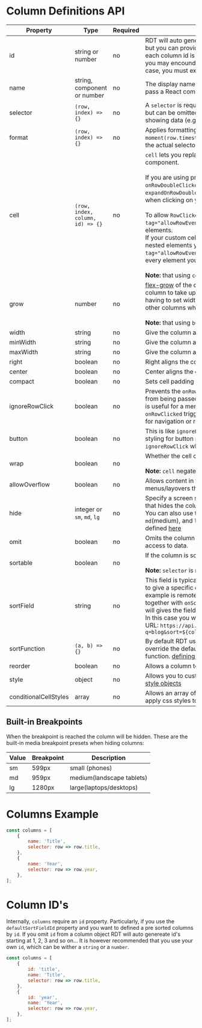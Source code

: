 
<Meta title="API Reference/Columns" id="api-columns" />

# Column Definitions API

| Property              | Type                             | Required | Example                                                                                                                                                                                                                                                                                                                                                                                                                                                                                                                                                                                                                                                                            |
| --------------------- | -------------------------------- | -------- | ---------------------------------------------------------------------------------------------------------------------------------------------------------------------------------------------------------------------------------------------------------------------------------------------------------------------------------------------------------------------------------------------------------------------------------------------------------------------------------------------------------------------------------------------------------------------------------------------------------------------------------------------------------------------------------- |
| id                    | string or number                 | no       | RDT will auto generate an id for each column as: 1,2,3..., but you can provide your own id's if you wish as long as each column id is unique. When developing an SSR app you may encounder an `id did not match` warning. In this case, you must explicitly set the `id` to fix the warning                                                                                                                                                                                                                                                                                                                                                                                        |
| name                  | string, component or number      | no       | The display name of our Column e.g. 'Name'. You can also pass a React compinent in JSX format e.g. `<Title />`                                                                                                                                                                                                                                                                                                                                                                                                                                                                                                                                                                     |
| selector              | `(row, index) => {}`             | no       | A `selector` is required anytime you want to display data but can be omitted if your column does not require showing data (e.g. an actions column)                                                                                                                                                                                                                                                                                                                                                                                                                                                                                                                                 |
| format                | `(row, index) => {}`             | no       | Applies formatting to the selector e.g. `row => moment(row.timestamp).format('lll')` without changing the actual selector value                                                                                                                                                                                                                                                                                                                                                                                                                                                                                                                                                    |
| cell                  | `(row, index, column, id) => {}` | no       | `cell` lets you replace a table cell with your own custom component.<br /><br />If you are using properties such as: `onRowClicked`, `onRowDoubleClicked`, `expandOnRowClicked` or `expandOnRowDoubleClicked` then click events will be ignored when clicking on your custom cell.<br /><br />To allow `RowClicked` events you can add `data-tag="allowRowEvents"` to your custom cell component elements. <br />If your custom cell component is more complex and has nested elements you want to add `data-tag="allowRowEvents"` to the innermost element or on every element you want to propagate the click event to.<br /><br /> **Note:** that using `cell` negates `format` |
| grow                  | number                           | no       | [flex-grow](https://developer.mozilla.org/en-US/docs/Web/CSS/flex-grow) of the column. This is useful if you want a column to take up more width than its relatives (without having to set widths explicitly). This will be affected by other columns where you have explicitly set widths <br/> <br/> **Note:** that using `button` sets grow to 0                                                                                                                                                                                                                                                                                                                                                                                                                                            |
| width                 | string                           | no       | Give the column a fixed width                                                                                                                                                                                                                                                                                                                                                                                                                                                                                                                                                                                                                                                      |
| minWidth              | string                           | no       | Give the column a minWidth                                                                                                                                                                                                                                                                                                                                                                                                                                                                                                                                                                                                                                                         |
| maxWidth              | string                           | no       | Give the column a maxWidth                                                                                                                                                                                                                                                                                                                                                                                                                                                                                                                                                                                                                                                         |
| right                 | boolean                          | no       | Right aligns the content in the cell. useful for numbers                                                                                                                                                                                                                                                                                                                                                                                                                                                                                                                                                                                                                           |
| center                | boolean                          | no       | Center aligns the content in the cell                                                                                                                                                                                                                                                                                                                                                                                                                                                                                                                                                                                                                                              |
| compact               | boolean                          | no       | Sets cell padding to 0                                                                                                                                                                                                                                                                                                                                                                                                                                                                                                                                                                                                                                                             |
| ignoreRowClick        | boolean                          | no       | Prevents the `onRowClicked` and `onRowDoubleClicked` event from being passed on the specific TableCell column. This is useful for a menu or button where you do not want the `onRowClicked` triggered, such as when using `onRowClicked` for navigation or routing                                                                                                                                                                                                                                                                                                                                                                                                      |
| button                | boolean                          | no       | This is like `ignoreRowClick` except it will apply additional styling for button placement. you do not need to set `ignoreRowClick` when using `button`                                                                                                                                                                                                                                                                                                                                                                                                                                                                                                                            |
| wrap                  | boolean                          | no       | Whether the cell content should be allowed to wrap.<br /><br />**Note:** `cell` negates `wrap`                                                                                                                                                                                                                                                                                                                                                                                                                                                                                                                                                                                     |
| allowOverflow         | boolean                          | no       | Allows content in the cell to overflow. useful for menus/layovers that do not rely on "smart" positioning                                                                                                                                                                                                                                                                                                                                                                                                                                                                                                                                                                          |
| hide                  | integer or `sm`, `md`, `lg`      | no       | Specify a screen size (breakpoint) as an integer (in pixels) that hides the column when resizing the browser window. You can also use the preset values of: `sm` (small), `md`(medium), and `lg`(large). The default breakpoints are defined [here](#built-in-breakpoints)                                                                                                                                                                                                                                                                                                                                                                                                         |
| omit                  | boolean                          | no       | Omits the column from the table. useful if you need to hide access to data.                                                                                                                                                                                                                                                                                                                                                                                                                                                                                                                                                                                                        |
| sortable              | boolean                          | no       | If the column is sortable.<br /><br />**Note:** `selector` is required for the column to sort                                                                                                                                                                                                                                                                                                                                                                                                                                                                                                                                                                                      |
| sortField             | string                           | no       | This field is typically used with [onSort](/docs/api-props--page#sorting) and when you want to give a specific column a string based name. Another example is remote sorting and when using [sortSever](/docs/api-props--page#sorting) together with `onSort` to call an API for sorting. `sortField` will gives the field you can use to build your sort query url. In this case you would provide the `sortField` to build a URL: `https://api.github.com/search/repositories?q=blog&sort=${column.sortField}&order=${sortDirection}`                                                                                                                                            |
| sortFunction          | `(a, b) => {}`                   | no       | By default RDT uses `Array.sort`, however, you can override the default behavior by passing in a custom sort function. [defining a custom sort function](/docs/api-custom-sorting--page#custom-sorting---sortfunction)                                                                                                                                                                                                                                                                                                                                                                                                                                                         |
| reorder               | boolean                          | no       | Allows a column to be dragged and reordered                                                                                                                                                                                                                                                                                                                                                                                                                                                                                                                                                                                                                                        |
| style                 | object                           | no       | Allows you to customize the css of the cell using css-in-js [style objects](https://www.styled-components.com/docs/advanced#style-objects)                                                                                                                                                                                                                                                                                                                                                                                                                                                                                                                                         |
| conditionalCellStyles | array                            | no       | Allows an array of [conditional style objects](/docs/api-custom-conditional-formatting--page#conditional-style-object) to conditionally apply css styles to a cell                                                                                                                                                                                                                                                                                                                                                                                                                                                                                                                 |

## Built-in Breakpoints

When the breakpoint is reached the column will be hidden. These are the built-in media breakpoint presets when hiding columns:

| Value | Breakpoint | Description               |
| ----- | ---------- | ------------------------- |
| sm    | 599px      | small (phones)            |
| md    | 959px      | medium(landscape tablets) |
| lg    | 1280px     | large(laptops/desktops)   |

# Columns Example

```js
const columns = [
	{
		name: 'Title',
		selector: row => row.title,
	},
	{
		name: 'Year',
		selector: row => row.year,
	},
];
```

# Column ID's

Internally, `columns` require an `id` property. Particularly, if you use the `defaultSortFieldId` property and you want to defined a pre sorted columns by `id`. If you omit `id` from a column object RDT will auto genereate id's starting at 1, 2, 3 and so on... It is however recommended that you use your own `id`, which can be wither a `string` or a `number`.

```js
const columns = [
	{
		id: 'title',
		name: 'Title',
		selector: row => row.title,
	},
	{
		id: 'year',
		name: 'Year',
		selector: row => row.year,
	},
];
```

